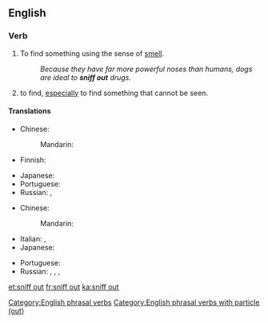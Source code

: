 ==English==

===Verb===
{{head|en|verb}}

# To find something using the sense of [[smell]].
#: ''Because they have far more powerful noses than humans, dogs are ideal to '''sniff out''' drugs.''
# {{lb|en|idiomatic}} to find, [[especially]] to find something that cannot be seen.

====Translations====
{{trans-top|find something using smell}}
* Chinese:
*: Mandarin: {{t|cmn|嗅出|tr=xiùchū|sc=Hani}}
* Finnish: {{t+|fi|nuuskia}}
{{trans-mid}}
* Japanese: {{t|ja|嗅ぎ付ける|tr=かぎつける, kagitsukeru|sc=Jpan}}
* Portuguese: {{t+|pt|farejar}}
* Russian: {{t+|ru|выню́хивать|impf}}, {{t+|ru|вы́нюхать|pf}}
{{trans-bottom}}

{{trans-top|find}}
* Chinese:
*: Mandarin: {{t+|cmn|找出|tr=zhǎochū|sc=Hani}}
* Italian: {{t+|it|trovare}}, {{t|it|scovare}}
* Japanese: {{t|ja|嗅ぎ付ける|tr=かぎつける, kagitsukeru|sc=Jpan}}
{{trans-mid}}
* Portuguese: {{t+|pt|farejar}}
* Russian: {{t+|ru|выню́хивать|impf}}, {{t+|ru|вы́нюхать|pf}}, {{t+|ru|разню́хивать|impf}}, {{t+|ru|разню́хать|pf}}
{{trans-bottom}}

[[Category:English phrasal verbs]]
[[Category:English phrasal verbs with particle (out)]]

[[et:sniff out]]
[[fr:sniff out]]
[[ka:sniff out]]